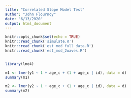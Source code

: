 ```yaml
---
title: "Correlated Slope Model Test"
author: "John Flournoy"
date: "6/13/2020"
output: html_document
---
```


```r
knitr::opts_chunk$set(echo = TRUE)
knitr::read_chunk('simulate.R')
knitr::read_chunk('est_mod_full_data.R')
knitr::read_chunk('est_mod_2waves.R')
```

```r
```

```r
library(lme4)

m1 <- lmer(y1 ~ 1 + age_c + (1 + age_c | id), data = d)
summary(m1)

m2 <- lmer(y2 ~ 1 + age_c + (1 + age_c | id), data = d)
summary(m2)
```

```r
```

```r
```